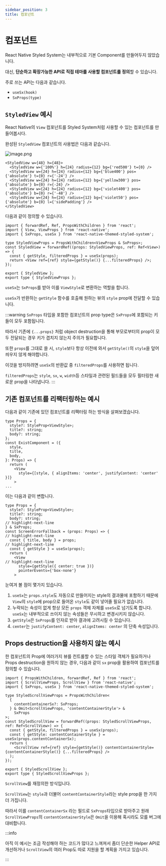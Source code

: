 ```yaml
---
sidebar_position: 3
title: 컴포넌트
---
```



# 컴포넌트

React Native Styled System는 내부적으로 기본 Component를 만들어두지 않았습니다.

대신, **단순하고 확장가능한 API로 직접 테마를 사용할 컴포넌트를 정의**할 수 있습니다.

주로 쓰는 API는 다음과 같습니다.

- `useSx(hook)`
- `SxProps(type)`

## `StyledView` 예시

React Native의 `View` 컴포넌트를 Styled System처럼 사용할 수 있는 컴포넌트를 만들어봅시다.

완성된 `StyledView` 컴포넌트의 사용법은 다음과 같습니다.

![image.png](https://raw.githubusercontent.com/mym0404/image-archive/master/202403131245340.png)

```tsx
<StyledView w={48} h={48}>
  <StyledView w={'100%'} h={24} radius={12} bg={'red500'} t={0} />
  <StyledView w={24} h={24} radius={12} bg={'blue400'} pos={'absolute'} t={0} r={'-24'} />
  <StyledView w={24} h={24} radius={12} bg={'yellow300'} pos={'absolute'} b={0} r={-24} />
  <StyledView w={24} h={24} radius={12} bg={'violet400'} pos={'absolute'} b={0} r={'-48'} />
  <StyledView w={24} h={24} radius={12} bg={'violet50'} pos={'absolute'} b={0} l={'sidePadding'} />
</StyledView>
```

다음과 같이 정의할 수 있습니다.

```tsx title="StyledView.tsx"
import { forwardRef, Ref, PropsWithChildren } from 'react';
import { View, ViewProps } from 'react-native';
import { SxProps, useSx } from 'react-native-themed-styled-system';

type StyledViewProps = PropsWithChildren<ViewProps & SxProps>;
const StyledView = forwardRef((props: StyledViewProps, ref: Ref<View>) => {
  const { getStyle, filteredProps } = useSx(props);
  return <View ref={ref} style={getStyle()} {...filteredProps} />;
});

export { StyledView };
export type { StyledViewProps };
```

`useSx`는 `SxProps`를 받아 이를 `ViewStyle`로 변환하는 역할을 합니다.

`useSx`가 반환하는 `getStyle` 함수를 호출해 원하는 뷰의 `style` prop에 전달할 수 있습니다.

:::warning
`SxProps` 타입을 포함한 컴포넌트의 prop type은 `SxProps`에 포함되는 키들이 모두 포함됩니다.

따라서 기존에 `{...props}` 처럼 object destruction을 통해 부모로부터의 prop이 모두 전달되는 경우 키가 겹치지
않는지 주의가 필요합니다.

또한 `props`를 그대로 쓸 시, `style`보다 항상 이전에 와서 `getStyle()`의 `style`을 덮어씌우지 않게 해야합니다.

이것을 방지하려면 `useSx`의 반환값 중 `filteredProps`를 사용하면 됩니다.

`filteredProps`는 `style`, `sx`, `w`, `width`등 스타일과 관련된 필드들을 모두 필터링한 새로운 prop을 나타냅니다.
:::

## 기존 컴포넌트를 리팩터링하는 예시

다음과 같이 기존에 있던 컴포넌트를 리팩터링 하는 방식을 살펴보겠습니다.

```tsx
type Props = {
  style?: StyleProp<ViewStyle>;
  title?: string;
  body?: string;
};
const ExistComponent = ({
  style,
  title,
  body,
}: Props) => {
  return (
    <View
      style={[style, { alignItems: 'center', justifyContent: 'center' }]}
    >
...
```

이는 다음과 같이 변합니다.

```tsx
type Props = {
  style?: StyleProp<ViewStyle>;
  title?: string;
  body?: string;
// highlight-next-line
} & SxProps;
const ScreenErrorFallback = (props: Props) => {
// highlight-next-line
  const { title, body } = props;
// highlight-next-line
  const { getStyle } = useSx(props);
  return (
    <View
// highlight-next-line
      style={getStyle({ center: true })}
      pointerEvents={'box-none'}
    >
```

눈여겨 볼 점이 몇가지 있습니다.

1. `useSx`는 `props.style`도 자동으로 만들어지는 style의 결과물에 포함하기 때문에
`View`의 `style`에 prop으로 들어온 `style`도 같이 넣어줄 필요가 없습니다.
2. 누락되는 속성이 없게 항상 모든 `props` 객체 자체를 `useSx`로 넘기도록 합니다. `useSx`는
내부적으로 쓰이지 않는 속성들은 무시하고 변경시키지 않습니다.
3. `getStyle`은 `SxProps`를 인자로 받아 결과에 고려시킬 수 있습니다.
4. `center`는 `justifyContent: center`, `alignItems: center` 의 단축 속성입니다.

## Props destruction을 사용하지 않는 예시

한 컴포넌트의 Prop에 여러가지 뷰를 컨트롤할 수 있는 스타일 객체가 필요하거나 Props destruction을 원하지 않는 경우,
다음과 같이 `sx` prop을 활용하여 컴포넌트를 정의할 수 있습니다.

```tsx title="StyledScrollView.tsx"
import { PropsWithChildren, forwardRef, Ref } from 'react';
import { ScrollViewProps, ScrollView } from 'react-native';
import { SxProps, useSx } from 'react-native-themed-styled-system';

type StyledScrollViewProps = PropsWithChildren<
  {
    contentContainerSx?: SxProps;
  } & Omit<ScrollViewProps, 'contentContainerStyle'> &
    SxProps
>;
const StyledScrollView = forwardRef((props: StyledScrollViewProps, ref: Ref<ScrollView>) => {
  const { getStyle, filteredProps } = useSx(props);
  const { getStyle: contentContainerStyle } = useSx(props.contentContainerSx);
  return (
    <ScrollView ref={ref} style={getStyle()} contentContainerStyle={contentContainerStyle()} {...filteredProps} />
  );
});

export { StyledScrollView };
export type { StyledScrollViewProps };
```

`ScrollView`를 재정의한 방식입니다.

`ScrollView`는 `style`과 더불어 `contentContainerStyle`라는 style prop을 한 가지 더 가집니다.

따라서 이를 `contentContainerSx` 라는 필드로 `SxProps`타입으로 받아주고 원래 `ScrollViewProps`의 `contentContainerStyle`은 `Omit`을 이용해
혹시라도 모를 버그에 대비합니다.

:::info

아직 이 예시는 조금 작성해야 하는 코드가 많다고 느껴져서 좀더 단순한 Helper API로 개선하거나
`ScrollView`의 여러 Prop도 따로 지원을 할 계획을 가지고 있습니다.

:::